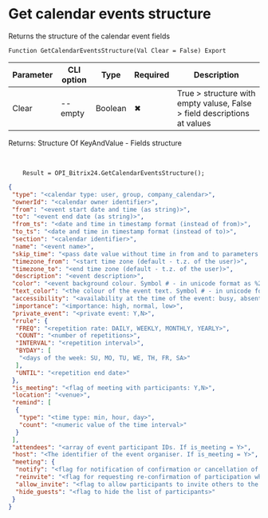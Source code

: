 ﻿---
sidebar_position: 8
---


# Get calendar events structure
 Returns the structure of the calendar event fields



`Function GetCalendarEventsStructure(Val Clear = False) Export`

  | Parameter | CLI option | Type | Required | Description |
  |-|-|-|-|-|
  | Clear | --empty | Boolean | &#x2716; | True > structure with empty valuse, False > field descriptions at values |

  
  Returns:  Structure Of KeyAndValue - Fields structure

<br/>




```bsl title="1C:Enterprise/OneScript code example"
    Result = OPI_Bitrix24.GetCalendarEventsStructure();
```
 



```json title="Result"
{
 "type": "<calendar type: user, group, company_calendar>",
 "ownerId": "<calendar owner identifier>",
 "from": "<event start date and time (as string)>",
 "to": "<event end date (as string)>",
 "from_ts": "<date and time in timestamp format (instead of from)>",
 "to_ts": "<date and time in timestamp format (instead of to)>",
 "section": "<calendar identifier>",
 "name": "<event name>",
 "skip_time": "<pass date value without time in from and to parameters: Y,N>",
 "timezone_from": "<start time zone (default - t.z. of the user)>",
 "timezone_to": "<end time zone (default - t.z. of the user)>",
 "description": "<event description>",
 "color": "<event background colour. Symbol # - in unicode format as %23>",
 "text_color": "<the colour of the event text. Symbol # - in unicode format as %23>",
 "accessibility": "<availability at the time of the event: busy, absent, quest, free>",
 "importance": "<importance: high, normal, low>",
 "private_event": "<private event: Y,N>",
 "rrule": {
  "FREQ": "<repetition rate: DAILY, WEEKLY, MONTHLY, YEARLY>",
  "COUNT": "<number of repetitions>",
  "INTERVAL": "<repetition interval>",
  "BYDAY": [
   "<days of the week: SU, MO, TU, WE, TH, FR, SA>"
  ],
  "UNTIL": "<repetition end date>"
 },
 "is_meeting": "<flag of meeting with participants: Y,N>",
 "location": "<venue>",
 "remind": [
  {
   "type": "<time type: min, hour, day>",
   "count": "<numeric value of the time interval>"
  }
 ],
 "attendees": "<array of event participant IDs. If is_meeting = Y>",
 "host": "<The identifier of the event organiser. If is_meeting = Y>",
 "meeting": {
  "notify": "<flag for notification of confirmation or cancellation of participants>",
  "reinvite": "<flag for requesting re-confirmation of participation when editing an event>",
  "allow_invite": "<flag to allow participants to invite others to the event>",
  "hide_guests": "<flag to hide the list of participants>"
 }
}
```
